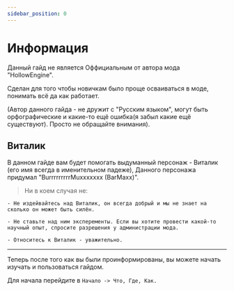 ```yaml
---
sidebar_position: 0
---
```


# Информация

Данный гайд не является Оффициальным от автора мода "HollowEngine".

Сделан для того чтобы новичкам было проще осваиваться в моде, понимать всё да как работает.

(Автор данного гайда - не дружит с "Русским языком", могут быть орфографические и какие-то ещё ошибка(я забыл какие ещё существуют). Просто не обращайте внимания).

## Виталик

В данном гайде вам будет помогать выдуманный персонаж  - Виталик (его имя всегда в именительном падеже), Данного персонажа придумал "BurrrrrrrrrMuxxxxxxx (BarMaxx)".

> Ни в коем случая не:

    - Не издейвайтесь над Виталик, он всегда добрый и мы не знает на сколько он может быть силён.

    - Не ставьте над ним эксперементы. Если вы хотите провести какой-то научный опыт, спросите разрешения у администрации мода.

    - Относитесь к Виталик - уважительно.

 ---

Теперь после того как вы были проинформированы, вы можете начать изучать и пользоваться гайдом.

Для начала перейдите в `Начало -> Что, Где, Как.`